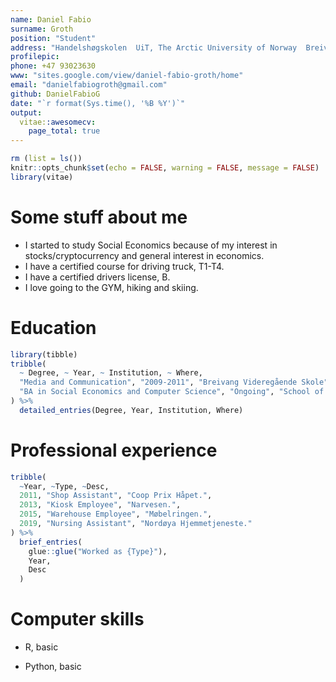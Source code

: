 ```yaml
---
name: Daniel Fabio
surname: Groth
position: "Student"
address: "Handelshøgskolen  UiT, The Arctic University of Norway  Breivangvegen 23, 9010 Tromsø, Norway"
profilepic: 
phone: +47 93023630
www: "sites.google.com/view/daniel-fabio-groth/home"
email: "danielfabiogroth@gmail.com"
github: DanielFabioG
date: "`r format(Sys.time(), '%B %Y')`"
output:
  vitae::awesomecv:
    page_total: true
---
```


```r
rm (list = ls())
knitr::opts_chunk$set(echo = FALSE, warning = FALSE, message = FALSE)
library(vitae)
```

# Some stuff about me

-   I started to study Social Economics because of my interest in stocks/cryptocurrency and general interest in economics.
-   I have a certified course for driving truck, T1-T4.
-   I have a certified drivers license, B.
-   I love going to the GYM, hiking and skiing.

# Education

```r
library(tibble)
tribble(
  ~ Degree, ~ Year, ~ Institution, ~ Where,
  "Media and Communication", "2009-2011", "Breivang Videregående Skole", "Tromsø, Norway",
  "BA in Social Economics and Computer Science", "Ongoing", "School of Business and Economics at UiT", "Tromsø, Norway",
) %>%
  detailed_entries(Degree, Year, Institution, Where)
```

# Professional experience

```r
tribble(
  ~Year, ~Type, ~Desc,
  2011, "Shop Assistant", "Coop Prix Håpet.",
  2013, "Kiosk Employee", "Narvesen.",
  2015, "Warehouse Employee", "Møbelringen.",
  2019, "Nursing Assistant", "Nordøya Hjemmetjeneste."
) %>%
  brief_entries(
    glue::glue("Worked as {Type}"),
    Year,
    Desc
  )
```

# Computer skills

-   R, basic

-   Python, basic
